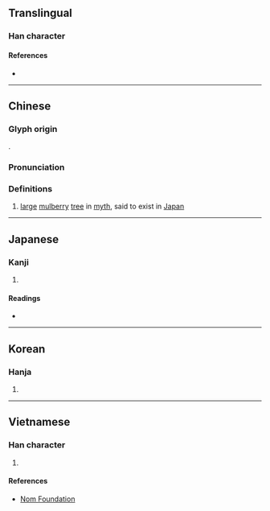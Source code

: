 {{character info/new}}
==Translingual==

===Han character===
{{Han char|rn=75|rad=木|as=10|sn=14|four=43942|canj=DIBI|ids=⿰木尃}}

====References====
* {{Han ref|kx=0542.240|dkj=15222|dj=0930.330|hdz=21262.060|uh=6991|ud=27025|bh=E246|bd=57926}}

----

==Chinese==
{{zh-forms}}

===Glyph origin===
{{Han etym}}
{{Han compound|木|尃|c1=s|c2=p|t1=wood|ls=psc}}.

===Pronunciation===
{{zh-pron
|m=fú,fù
|c=fu4
|mc=y
|oc=y
|ma=
|cat=n
}}

===Definitions===
{{zh-hanzi}}

# [[large]] [[mulberry]] [[tree]] in [[myth]], said to exist in [[Japan]]

----

==Japanese==

===Kanji===
{{ja-kanji|grade=|rs=木10}}

# {{defn|lang=ja|sort=木10}}

====Readings====
* {{ja-readings|on=[[ふ]] (fu)|kun=[[くれ]] (kure)}}

----

==Korean==

===Hanja===
{{ko-hanja|hangeul=부|eumhun=|rv=bu|mr=pu|y=pu}}

# {{defn|lang=ko|sort=木10}}

----

==Vietnamese==

===Han character===
{{vi-readings|rs=木10| hanviet = [[roi]], [[rui]]}}

# {{defn|lang=vi|sort=木10}}

====References====
* [http://nomfoundation.org/common/nom_details.php?codepoint=6991 Nom Foundation]